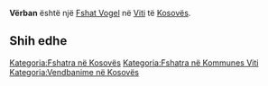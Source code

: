 {{Fshat në Kosovës
 | Emri                = Vërban
| sqi_D_name = Vërban
| sqi_D_FULL_NAME_RO = Vërban
| sqi_D_FULL_NAME_ND_RO = Verban
| sqi_D_SORT_NAME_RG = VERBAN
| sqi_D_FULL_NAME_RG = Vërban
| sqi_D_FULL_NAME_ND_RG = Verban
| sqi_V_name = Vërbani
| sqi_V_FULL_NAME_RO = Vërbani Verban
| sqi_V_FULL_NAME_ND_RO = Verbani Verban
| sqi_V_SORT_NAME_RG = VERBANI VERBAN
| sqi_V_FULL_NAME_RG = Vërbani Verban
| sqi_V_FULL_NAME_ND_RG = Verbani Verban
| srp_N_name = Vrban
| srp_N_FULL_NAME_RO = Vrban
| srp_N_FULL_NAME_ND_RO = Vrban
| srp_N_SORT_NAME_RG = VRBAN
| srp_N_FULL_NAME_RG = Vrban
| srp_N_FULL_NAME_ND_RG = Vrban
| srp_NS_name = Врбан
| srp_NS_FULL_NAME_RO = Врбан
| srp_NS_FULL_NAME_ND_RO = Врбан
| srp_NS_SORT_NAME_RG = ВРБАН
| srp_NS_FULL_NAME_RG = Врбан
| srp_NS_FULL_NAME_ND_RG = Врбан

 | Emri (Rasa dhanore) = 
 | Figura              = 
 | Shteti              = Kosovo
 | Komuna              = Viti
 | Kodi postar         = 
 | Sipërfaqja          = 

 | Popullsia           = 

 | Regj. i popullsisë  = 
 | Dend. e popullsisë  = 
 | Faqja zyrtare       = 
 <!--- Koordinatat ----> 
 | Gjerësia            = 42.303889
 | Gjatësia            = 21.276111
 | Lartësia            = 
}}
'''Vërban''' është një [[Fshat Vogel]] në [[Viti]] të [[Kosovës]].

<!-- == Gjeografia == -->
<!-- == Historia == -->
<!-- == Demografia == -->
== Shih edhe ==
{{Komuna Viti}}
{{Kosovo-Administrata-Cung}}

[[Kategoria:Fshatra në Kosovës]]
[[Kategoria:Fshatra në Kommunes Viti]]
[[Kategoria:Vendbanime në Kosovës]]